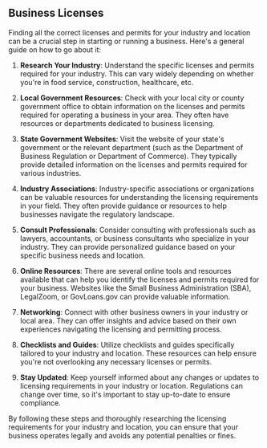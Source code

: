 ## Business Licenses

Finding all the correct licenses and permits for your industry and location can be a crucial step in starting or running a business. Here's a general guide on how to go about it:

1.  **Research Your Industry**: Understand the specific licenses and permits required for your industry. This can vary widely depending on whether you're in food service, construction, healthcare, etc.
    
2.  **Local Government Resources**: Check with your local city or county government office to obtain information on the licenses and permits required for operating a business in your area. They often have resources or departments dedicated to business licensing.
    
3.  **State Government Websites**: Visit the website of your state's government or the relevant department (such as the Department of Business Regulation or Department of Commerce). They typically provide detailed information on the licenses and permits required for various industries.
    
4.  **Industry Associations**: Industry-specific associations or organizations can be valuable resources for understanding the licensing requirements in your field. They often provide guidance or resources to help businesses navigate the regulatory landscape.
    
5.  **Consult Professionals**: Consider consulting with professionals such as lawyers, accountants, or business consultants who specialize in your industry. They can provide personalized guidance based on your specific business needs and location.
    
6.  **Online Resources**: There are several online tools and resources available that can help you identify the licenses and permits required for your business. Websites like the Small Business Administration (SBA), LegalZoom, or GovLoans.gov can provide valuable information.
    
7.  **Networking**: Connect with other business owners in your industry or local area. They can offer insights and advice based on their own experiences navigating the licensing and permitting process.
    
8.  **Checklists and Guides**: Utilize checklists and guides specifically tailored to your industry and location. These resources can help ensure you're not overlooking any necessary licenses or permits.
    
9.  **Stay Updated**: Keep yourself informed about any changes or updates to licensing requirements in your industry or location. Regulations can change over time, so it's important to stay up-to-date to ensure compliance.
    

By following these steps and thoroughly researching the licensing requirements for your industry and location, you can ensure that your business operates legally and avoids any potential penalties or fines.